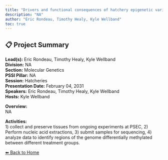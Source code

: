 ```yaml
---
title: "Drivers and functional consequences of hatchery epigenetic variation"
description: "NA"
author: "Eric Rondeau, Timothy Healy, Kyle Wellband"
toc: true
---
```


## 📋 Project Summary

**Lead(s):** Eric Rondeau, Timothy Healy, Kyle Wellband  
**Division:** NA  
**Section:** Molecular Genetics  
**PSSI Pillar:** NA  
**Session:** Hatcheries  
**Presentation Date:** February 04, 2031  
**Speakers:** Eric Rondeau, Timothy Healy, Kyle Wellband  
**Hosts:** Kyle Wellband  

**Overview:**  
NA   

**Activities:**  
1) collect and preserve tissues from ongoing experiments at PSEC, 2) Perform nucleic acid extractions, 3) submit samples for sequencing, 4) analyze data to identify regions of the genome differentially methylated between different treatment groups.

[⬅ Back to Home](../index.qmd)

